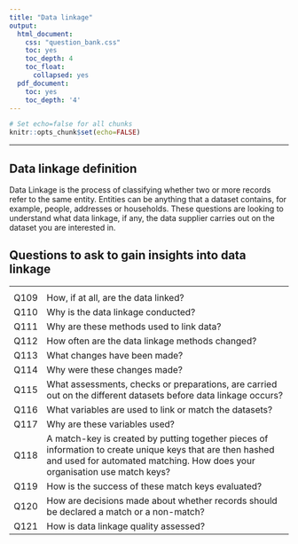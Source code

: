 ---
title: "Data linkage"
output:
  html_document:
    css: "question_bank.css"
    toc: yes
    toc_depth: 4
    toc_float:
      collapsed: yes
  pdf_document:
    toc: yes
    toc_depth: '4'
---

```{r global-options, include=FALSE}
# Set echo=false for all chunks
knitr::opts_chunk$set(echo=FALSE)
```

---

## Data linkage definition

Data Linkage is the process of classifying whether two or more records refer to the same entity. Entities can be anything that a dataset contains, for example, people, addresses or households. These questions are looking to understand what data linkage, if any, the data supplier carries out on the dataset you are interested in.  

## Questions to ask to gain insights into data linkage 

<table class="simpleTable">
<TR VALIGN=TOP>
    <th scope = "col"style="width: 8%;">   </th>
    <th scope = "col"> </th>
    
</tr>
 <tr>
  <td align="center">  Q109 </td>
  <td>How, if at all, are the data linked?  </td>
 </tr>



 <tr>
  <td align="center">  Q110 </td>
  <td>Why is the data linkage conducted? </td>
 </tr> 
 

 <tr>
  <td align="center">  Q111 </td>
  <td>Why are these methods used to link data? </td>
 </tr>
 

 <tr>
  <td align="center">  Q112 </td>
  <td> How often are the data linkage methods changed?</td>
 </tr> 
 

 <tr>
  <td align="center">  Q113 </td>
  <td>What changes have been made?  </td>
 </tr> 


  <tr>
  <td align="center">  Q114 </td>
  <td> Why were these changes made?</td>
 </tr>
 

 <tr>
  <td align="center">  Q115 </td>
  <td>What assessments, checks or preparations, are carried out on the different datasets before data linkage occurs? </td>
 </tr> 
 

 <tr>
  <td align="center">  Q116 </td>
  <td>What variables are used to link or match the datasets?  </td>
 </tr> 
 

  <tr>
  <td align="center">  Q117 </td>
  <td>Why are these variables used? </td>
 </tr>
 

  <tr>
  <td align="center">  Q118 </td>
  <td>A match-key is created by putting together pieces of information to create unique keys that are then hashed and used for automated matching. How does your organisation use match keys? </td>
 </tr>
 

  <tr>
  <td align="center">  Q119 </td>
  <td>How is the success of these match keys evaluated? </td>
 </tr>
 

  <tr>
  <td align="center">  Q120 </td>
  <td> How are decisions made about whether records should be declared a match or a non-match? </td>
 </tr>


  <tr>
  <td align="center">  Q121 </td>
  <td> How is data linkage quality assessed?</td>
 </tr>
  
 </table>

<br>
